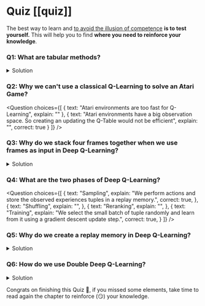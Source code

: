 # Quiz [[quiz]]

The best way to learn and [to avoid the illusion of competence](https://fr.coursera.org/lecture/learning-how-to-learn/illusions-of-competence-BuFzf) **is to test yourself.** This will help you to find **where you need to reinforce your knowledge**.

### Q1: What are tabular methods?

<details>
<summary>Solution</summary>

*Tabular methods* are a type of problems in which the state and actions spaces are small enough to approximate value functions to be **represented as arrays and tables**. For instance, **Q-Learning is a tabular method** since we use a table to represent the state,action value pairs.


</details>

### Q2: Why we can't use a classical Q-Learning to solve an Atari Game?

<Question
	choices={[
		{
			text: "Atari environments are too fast for Q-Learning",
			explain: ""
		},
		{
			text: "Atari environments have a big observation space. So creating an updating the Q-Table would not be efficient",
			explain: "",
      correct: true
		}
	]}
/>


### Q3: Why do we stack four frames together when we use frames as input in Deep Q-Learning?

<details>
<summary>Solution</summary>

We stack frames together because it helps us **handle the problem of temporal limitation**. Since one frame is not enough to capture temporal information.
For instance, in pong, our agent **will be unable to know the ball direction if it gets only one frame**.

<img src="https://huggingface.co/datasets/huggingface-deep-rl-course/course-images/resolve/main/en/unit4/temporal-limitation.jpg" alt="Temporal limitation"/>
<img src="https://huggingface.co/datasets/huggingface-deep-rl-course/course-images/resolve/main/en/unit4/temporal-limitation-2.jpg" alt="Temporal limitation"/>


</details>


### Q4: What are the two phases of Deep Q-Learning?

<Question
	choices={[
		{
			text: "Sampling",
			explain: "We perform actions and store the observed experiences tuples in a replay memory.",
      correct: true,
		},
		{
			text: "Shuffling",
			explain: "",
		},
    {
      text: "Reranking",
      explain: "",
    },
    {
			text: "Training",
			explain: "We select the small batch of tuple randomly and learn from it using a gradient descent update step.",
      correct: true,
		}
	]}
/>

### Q5: Why do we create a replay memory in Deep Q-Learning?

<details>
   <summary>Solution</summary>

**1. Make more efficient use of the experiences during the training**

Usually, in online reinforcement learning, we interact in the environment, get experiences (state, action, reward, and next state), learn from them (update the neural network) and discard them.
But with experience replay, **we create a replay buffer that saves experience samples that we can reuse during the training**.

**2. Avoid forgetting previous experiences and reduce the correlation between experiences**

  The problem we get if we give sequential samples of experiences to our neural network is that it **tends to forget the previous experiences as it overwrites new experiences**. For instance, if we are in the first level and then the second, which is different, our agent can forget how to behave and play in the first level.


</details>

### Q6: How do we use Double Deep Q-Learning?


<details>
  <summary>Solution</summary>

  When we compute the Q target, we use two networks to decouple the action selection from the target Q value generation. We:

  - Use our *DQN network* to **select the best action to take for the next state** (the action with the highest Q value).

  - Use our *Target network* to calculate **the target Q value of taking that action at the next state**.

</details>


Congrats on finishing this Quiz 🥳, if you missed some elements, take time to read again the chapter to reinforce (😏) your knowledge.
